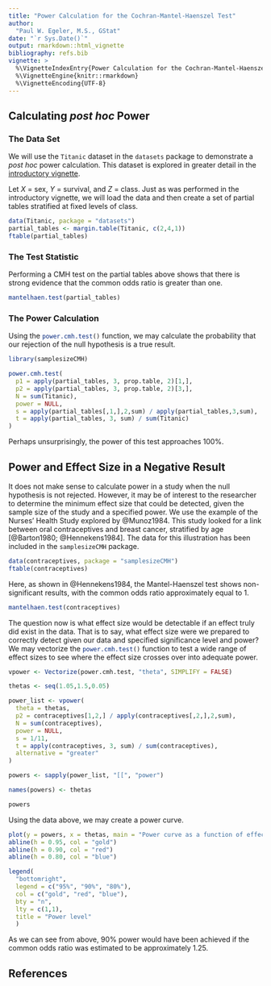 ```yaml
---
title: "Power Calculation for the Cochran-Mantel-Haenszel Test"
author:
  "Paul W. Egeler, M.S., GStat"
date: "`r Sys.Date()`"
output: rmarkdown::html_vignette
bibliography: refs.bib
vignette: >
  %\VignetteIndexEntry{Power Calculation for the Cochran-Mantel-Haenszel Test}
  %\VignetteEngine{knitr::rmarkdown}
  %\VignetteEncoding{UTF-8}
---
```

## Calculating *post hoc* Power

### The Data Set

We will use the `Titanic`{.r} dataset in the `datasets`{.r} package to demonstrate a *post hoc* power calculation. This dataset is explored in greater detail in the [introductory vignette](samplesizeCMH-introduction.html).

Let $X$ = sex, $Y$ = survival, and $Z$ = class. Just as was performed in the introductory vignette, we will load the data and then create a set of partial tables stratified at fixed levels of class.

```r
data(Titanic, package = "datasets")
partial_tables <- margin.table(Titanic, c(2,4,1))
ftable(partial_tables)
```

### The Test Statistic

Performing a CMH test on the partial tables above shows that there is strong evidence that the common odds ratio is greater than one.

```r
mantelhaen.test(partial_tables)
```

### The Power Calculation

Using the `power.cmh.test()`{.r} function, we may calculate the probability that our rejection of the null hypothesis is a true result.

```r
library(samplesizeCMH)

power.cmh.test(
  p1 = apply(partial_tables, 3, prop.table, 2)[1,],
  p2 = apply(partial_tables, 3, prop.table, 2)[3,],
  N = sum(Titanic),
  power = NULL,
  s = apply(partial_tables[,1,],2,sum) / apply(partial_tables,3,sum),
  t = apply(partial_tables, 3, sum) / sum(Titanic)
)

```

Perhaps unsurprisingly, the power of this test approaches 100%.

## Power and Effect Size in a Negative Result

It does not make sense to calculate power in a study when the null hypothesis is not rejected. However, it may be of interest to the researcher to determine the minimum effect size that could be detected, given the sample size of the study and a specified power. We use the example of the Nurses' Health Study explored by @Munoz1984. This study looked for a link between oral contraceptives and breast cancer, stratified by age [@Barton1980; @Hennekens1984]. The data for this illustration has been included in the `samplesizeCMH` package.

```r
data(contraceptives, package = "samplesizeCMH")
ftable(contraceptives)
```


Here, as shown in @Hennekens1984, the Mantel-Haenszel test shows non-significant results, with the common odds ratio approximately equal to 1.

```r
mantelhaen.test(contraceptives)
```

The question now is what effect size would be detectable if an effect truly did exist in the data. That is to say, what effect size were we prepared to correctly detect given our data and specified significance level and power? We may vectorize the `power.cmh.test()`{.r} function to test a wide range of effect sizes to see where the effect size crosses over into adequate power.

```r
vpower <- Vectorize(power.cmh.test, "theta", SIMPLIFY = FALSE)

thetas <- seq(1.05,1.5,0.05)

power_list <- vpower(
  theta = thetas,
  p2 = contraceptives[1,2,] / apply(contraceptives[,2,],2,sum),
  N = sum(contraceptives),
  power = NULL,
  s = 1/11,
  t = apply(contraceptives, 3, sum) / sum(contraceptives),
  alternative = "greater"
)

powers <- sapply(power_list, "[[", "power")

names(powers) <- thetas

powers
```

Using the data above, we may create a power curve.

```r
plot(y = powers, x = thetas, main = "Power curve as a function of effect size")
abline(h = 0.95, col = "gold")
abline(h = 0.90, col = "red")
abline(h = 0.80, col = "blue")

legend(
  "bottomright", 
  legend = c("95%", "90%", "80%"), 
  col = c("gold", "red", "blue"),
  bty = "n",
  lty = c(1,1),
  title = "Power level"
  )
```

As we can see from above, 90% power would have been achieved if the common odds ratio was estimated to be approximately 1.25.

## References
